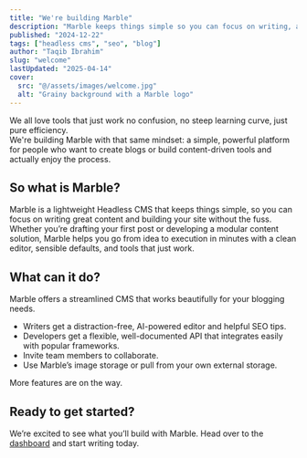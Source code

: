 ```yaml
---
title: "We're building Marble"  
description: "Marble keeps things simple so you can focus on writing, and growing your audience."
published: "2024-12-22"  
tags: ["headless cms", "seo", "blog"] 
author: "Taqib Ibrahim"
slug: "welcome"  
lastUpdated: "2025-04-14"  
cover:
  src: "@/assets/images/welcome.jpg"  
  alt: "Grainy background with a Marble logo"  
---
```


We all love tools that just work no confusion, no steep learning curve, just pure efficiency.  
We're building Marble with that same mindset: a simple, powerful platform for people who want to 
create blogs or build content-driven tools and actually enjoy the process.

## So what is Marble?

Marble is a lightweight Headless CMS that keeps things simple, so you can focus on writing great content and building your site without the fuss. 
Whether you’re drafting your first post or developing a modular content solution, Marble helps you go from idea to execution in minutes with a clean editor, sensible defaults, and tools that just work.

## What can it do?

Marble offers a streamlined CMS that works beautifully for your blogging needs.

- Writers get a distraction-free, AI-powered editor and helpful SEO tips.  
- Developers get a flexible, well-documented API that integrates easily with popular frameworks.  
- Invite team members to collaborate.  
- Use Marble’s image storage or pull from your own external storage.  

More features are on the way.

## Ready to get started?

We’re excited to see what you’ll build with Marble. Head over to the [dashboard](https://app.marblecms.com) and start writing today.
